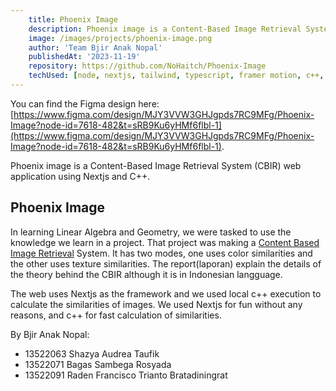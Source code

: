 ```yaml
---
    title: Phoenix Image
    description: Phoenix image is a Content-Based Image Retrieval System (CBIR)
    image: /images/projects/phoenix-image.png
    author: 'Team Bjir Anak Nopal'
    publishedAt: '2023-11-19'
    repository: https://github.com/NoHaitch/Phoenix-Image
    techUsed: [node, nextjs, tailwind, typescript, framer motion, c++, express, web, figma]
---
```


You can find the Figma design here: [https://www.figma.com/design/MJY3VVW3GHJgpds7RC9MFg/Phoenix-Image?node-id=7618-482&t=sRB9Ku6yHMf6flbl-1](https://www.figma.com/design/MJY3VVW3GHJgpds7RC9MFg/Phoenix-Image?node-id=7618-482&t=sRB9Ku6yHMf6flbl-1).

Phoenix image is a Content-Based Image Retrieval System (CBIR) web application using Nextjs and C++.


## Phoenix Image 

In learning Linear Algebra and Geometry, we were tasked to use the knowledge we learn in a project. 
That project was making a [Content Based Image Retrieval](https://en.wikipedia.org/wiki/Content-based_image_retrieval) System.
It has two modes, one uses color similarities and the other uses texture similarities. The report(laporan) explain the details 
of the theory behind the CBIR although it is in Indonesian langguage.

The web uses Nextjs as the framework and we used local c++ execution to calculate the similarities of images.
We used Nextjs for fun without any reasons, and c++ for fast calculation of similarities.


By Bjir Anak Nopal:
- 13522063 Shazya Audrea Taufik
- 13522071 Bagas Sambega Rosyada
- 13522091 Raden Francisco Trianto Bratadiningrat